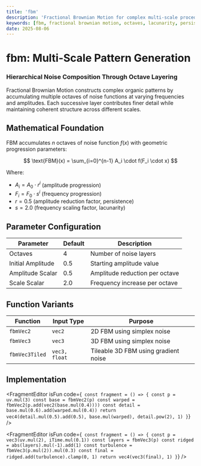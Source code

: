 ```yaml
---
title: 'fbm'
description: 'Fractional Brownian Motion for complex multi-scale procedural patterns through octave accumulation'
keywords: [fbm, fractional brownian motion, octaves, lacunarity, persistence, noise layers]
date: 2025-08-06
---
```



# fbm: Multi-Scale Pattern Generation

### Hierarchical Noise Composition Through Octave Layering

Fractional Brownian Motion constructs complex organic patterns by accumulating multiple octaves of noise functions at varying frequencies and amplitudes. Each successive layer contributes finer detail while maintaining coherent structure across different scales.

## Mathematical Foundation

FBM accumulates $n$ octaves of noise function $f(x)$ with geometric progression parameters:

$$
\text{FBM}(x) = \sum_{i=0}^{n-1} A_i \cdot f(F_i \cdot x)
$$

Where:
- $A_i = A_0 \cdot r^i$ (amplitude progression)
- $F_i = F_0 \cdot s^i$ (frequency progression)
- $r = 0.5$ (amplitude reduction factor, persistence)
- $s = 2.0$ (frequency scaling factor, lacunarity)

## Parameter Configuration

| Parameter | Default | Description |
|-----------|---------|-------------|
| Octaves | 4 | Number of noise layers |
| Initial Amplitude | 0.5 | Starting amplitude value |
| Amplitude Scalar | 0.5 | Amplitude reduction per octave |
| Scale Scalar | 2.0 | Frequency increase per octave |

## Function Variants

| Function | Input Type | Purpose |
|----------|------------|---------|
| `fbmVec2` | `vec2` | 2D FBM using simplex noise |
| `fbmVec3` | `vec3` | 3D FBM using simplex noise |
| `fbmVec3Tiled` | `vec3, float` | Tileable 3D FBM using gradient noise |

## Implementation

<FragmentEditor
  isFun
  code={`
const fragment = () => {
  const p = uv.mul(3)
  const base = fbmVec2(p)
  const warped = fbmVec2(p.add(vec2(base.mul(0.4))))
  const detail = base.mul(0.6).add(warped.mul(0.4))
  return vec4(detail.mul(0.5).add(0.5), base.mul(warped), detail.pow(2), 1)
}`}
/>

<FragmentEditor
  isFun
  code={`
const fragment = () => {
  const p = vec3(uv.mul(2), iTime.mul(0.1))
  const layers = fbmVec3(p)
  const ridged = abs(layers).mul(-1).add(1)
  const turbulence = fbmVec3(p.mul(2)).mul(0.3)
  const final = ridged.add(turbulence).clamp(0, 1)
  return vec4(vec3(final), 1)
}`}
/>